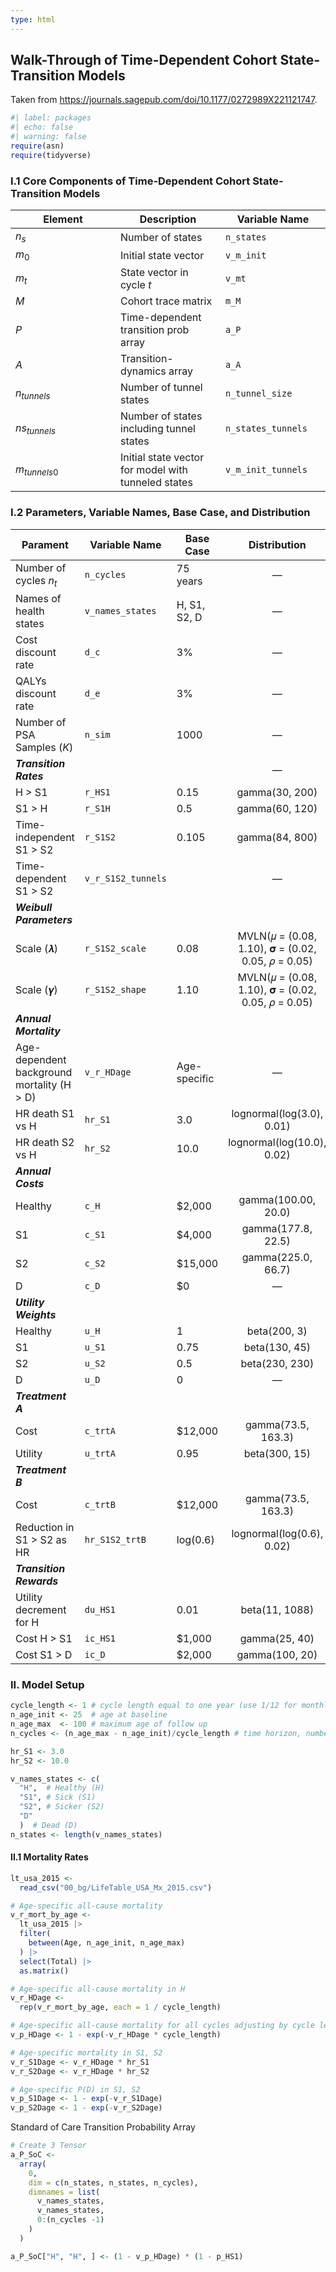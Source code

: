 ```yaml
---
type: html
---
```


## Walk-Through of Time-Dependent Cohort State-Transition Models

Taken from <https://journals.sagepub.com/doi/10.1177/0272989X221121747>.

```r
#| label: packages
#| echo: false
#| warning: false
require(asn)
require(tidyverse)
```

### I.1 Core Components of Time-Dependent Cohort State-Transition Models

| Element | Description | Variable Name |
|------------------------|------------------------|------------------------|
| $n_s$ | Number of states | `n_states` |
| $m_0$ | Initial state vector | `v_m_init` |
| $m_t$ | State vector in cycle $t$ | `v_mt` |
| $M$ | Cohort trace matrix | `m_M` |
| $P$ | Time-dependent transition prob array | `a_P` |
| $A$ | Transition-dynamics array | `a_A` |
| $n_{tunnels}$ | Number of tunnel states | `n_tunnel_size` |
| $ns_{tunnels}$ | Number of states including tunnel states | `n_states_tunnels` |
| $m_{tunnels0}$ | Initial state vector for model with tunneled states | `v_m_init_tunnels` |

### I.2 Parameters, Variable Names, Base Case, and Distribution

| Parament | Variable Name | Base Case | Distribution |
|------------------|------------------|------------------|:----------------:|
| Number of cycles $n_t$ | `n_cycles` | 75 years | — |
| Names of health states | `v_names_states` | H, S1, S2, D | — |
| Cost discount rate | `d_c` | 3% | — |
| QALYs discount rate | `d_e` | 3% | — |
| Number of PSA Samples (*K*) | `n_sim` | 1000 | — |
| ***Transition Rates*** |  |  | — |
| H \> S1 | `r_HS1` | 0.15 | gamma(30, 200) |
| S1 \> H | `r_S1H` | 0.5 | gamma(60, 120) |
| Time-independent S1 \> S2 | `r_S1S2` | 0.105 | gamma(84, 800) |
| Time-dependent S1 \> S2 | `v_r_S1S2_tunnels` |  | — |
| ***Weibull Parameters*** |  |  |  |
| Scale (𝝀) | `r_S1S2_scale` | 0.08 | MVLN(𝜇 = (0.08, 1.10), 𝛔 = (0.02, 0.05, 𝜌 = 0.05) |
| Scale (𝜸) | `r_S1S2_shape` | 1.10 | MVLN(𝜇 = (0.08, 1.10), 𝛔 = (0.02, 0.05, 𝜌 = 0.05) |
| ***Annual Mortality*** |  |  |  |
| Age-dependent background mortality (H \> D) | `v_r_HDage` | Age- specific | — |
| HR death S1 vs H | `hr_S1` | 3.0 | lognormal(log(3.0), 0.01) |
| HR death S2 vs H | `hr_S2` | 10.0 | lognormal(log(10.0), 0.02) |
| ***Annual Costs*** |  |  |  |
| Healthy | `c_H` | \$2,000 | gamma(100.00, 20.0) |
| S1 | `c_S1` | \$4,000 | gamma(177.8, 22.5) |
| S2 | `c_S2` | \$15,000 | gamma(225.0, 66.7) |
| D | `c_D` | \$0 | — |
| ***Utility Weights*** |  |  |  |
| Healthy | `u_H` | 1 | beta(200, 3) |
| S1 | `u_S1` | 0.75 | beta(130, 45) |
| S2 | `u_S2` | 0.5 | beta(230, 230) |
| D | `u_D` | 0 | — |
| ***Treatment A*** |  |  |  |
| Cost | `c_trtA` | \$12,000 | gamma(73.5, 163.3) |
| Utility | `u_trtA` | 0.95 | beta(300, 15) |
| ***Treatment B*** |  |  |  |
| Cost | `c_trtB` | \$12,000 | gamma(73.5, 163.3) |
| Reduction in S1 \> S2 as HR | `hr_S1S2_trtB` | log(0.6) | lognormal(log(0.6), 0.02) |
| ***Transition Rewards*** |  |  |  |
| Utility decrement for H | `du_HS1` | 0.01 | beta(11, 1088) |
| Cost H \> S1 | `ic_HS1` | \$1,000 | gamma(25, 40) |
| Cost S1 \> D | `ic_D` | \$2,000 | gamma(100, 20) |

### II. Model Setup

```r

cycle_length <- 1 # cycle length equal to one year (use 1/12 for monthly)
n_age_init <- 25  # age at baseline
n_age_max  <- 100 # maximum age of follow up
n_cycles <- (n_age_max - n_age_init)/cycle_length # time horizon, number of cycles

hr_S1 <- 3.0
hr_S2 <- 10.0

v_names_states <- c(
  "H",  # Healthy (H)
  "S1", # Sick (S1)
  "S2", # Sicker (S2)
  "D"
  )  # Dead (D)
n_states <- length(v_names_states)                                            

```

#### II.1 Mortality Rates

```r
lt_usa_2015 <-
  read_csv("00_bg/LifeTable_USA_Mx_2015.csv")

# Age-specific all-cause mortality
v_r_mort_by_age <- 
  lt_usa_2015 |> 
  filter(
    between(Age, n_age_init, n_age_max) 
  ) |> 
  select(Total) |> 
  as.matrix()
```

```r
# Age-specific all-cause mortality in H
v_r_HDage <- 
  rep(v_r_mort_by_age, each = 1 / cycle_length)

# Age-specific all-cause mortality for all cycles adjusting by cycle length
v_p_HDage <- 1 - exp(-v_r_HDage * cycle_length)
```

```r

# Age-specific mortality in S1, S2
v_r_S1Dage <- v_r_HDage * hr_S1
v_r_S2Dage <- v_r_HDage * hr_S2

# Age-specific P(D) in S1, S2
v_p_S1Dage <- 1 - exp(-v_r_S1Dage)
v_p_S2Dage <- 1 - exp(-v_r_S2Dage)

```

Standard of Care Transition Probability Array

```r

# Create 3 Tensor
a_P_SoC <- 
  array(
    0, 
    dim = c(n_states, n_states, n_cycles),
    dimnames = list(
      v_names_states, 
      v_names_states, 
      0:(n_cycles -1)
    )
  )

a_P_SoC["H", "H", ] <- (1 - v_p_HDage) * (1 - p_HS1)

```